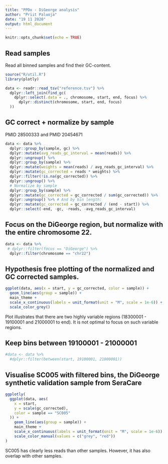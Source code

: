 ```yaml
---
title: "PPDx - DiGeorge analysis"
author: "Priit Paluoja"
date: "19 11 2020"
output: html_document
---
```


```r
knitr::opts_chunk$set(echo = TRUE)
```

## Read samples

Read all binned samples and find their GC-content.

```r
source("R/util.R")
library(plotly)

data <- readr::read_tsv("reference.tsv") %>%
  dplyr::left_join(find_gc(
    dplyr::select(.data = ., chromosome, start, end, focus) %>%
      dplyr::distinct(chromosome, start, end, focus)
  ))

```

## GC correct + normalize by sample
PMID 28500333 and PMID 20454671

```r

data <- data %>%
  dplyr::group_by(sample, gc) %>%
  dplyr::mutate(avg_reads_gc_interval = mean(reads)) %>%
  dplyr::ungroup() %>%
  dplyr::group_by(sample) %>%
  dplyr::mutate(weights = mean(reads) / avg_reads_gc_interval) %>%
  dplyr::mutate(gc_corrected = reads * weights) %>%
  dplyr::filter(!is.na(gc_corrected)) %>%
  dplyr::ungroup() %>% 
  # Normalize by sample
  dplyr::group_by(sample) %>%
  dplyr::mutate(gc_corrected = gc_corrected / sum(gc_corrected)) %>%
  dplyr::ungroup() %>% # And by bin length:
  dplyr::mutate(gc_corrected = gc_corrected / (end - start)) %>% 
  dplyr::select(-end, -gc, -reads, -avg_reads_gc_interval) 
```

## Focus on the DiGeorge region, but normalize with the entire chromosome 22.

```r

data <- data %>% 
 # dplyr::filter(focus == "DiGeorge") %>% 
  dplyr::filter(chromosome == "chr22")

```

## Hypothesis free plotting of the normalized and GC corrected samples.

```r
ggplot(data, aes(x = start, y = gc_corrected, color = sample)) +
  geom_line(aes(group = sample)) +
  main_theme +
  scale_x_continuous(labels = unit_format(unit = "M", scale = 1e-6)) +
  scale_color_grey()

```

Plot illustrates that there are two highly variable regions (18300001 - 19100001
and 21000001 to end). It is not optimal to focus on such variable regions.


## Keep bins between 19100001 - 21000001

```r
#data <- data %>% 
  #dplyr::filter(between(start, 19100001, 21000001)) 
```

## Visualise SC005 with filtered bins, the DiGeorge synthetic validation sample from SeraCare

```r
ggplotly(
  ggplot(data, aes(
    x = start,
    y = scale(gc_corrected),
    color = sample == "SC005"
  )) +
    geom_line(aes(group = sample)) +
    main_theme +
    scale_x_continuous(labels = unit_format(unit = "M", scale = 1e-6)) +
    scale_color_manual(values = c("grey", "red"))
)
```

SC005 has clearly less reads than other samples. However, it has also overlap
with other samples.

